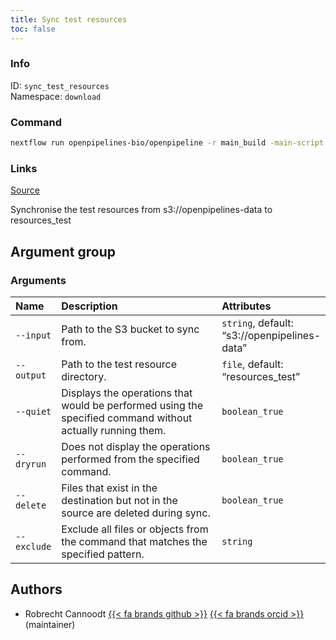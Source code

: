 ```yaml
---
title: Sync test resources
toc: false
---
```


::: {.column-margin}

### Info

ID: `sync_test_resources`  
Namespace: `download`

### Command

```bash
nextflow run openpipelines-bio/openpipeline -r main_build -main-script target/nextflow/download/sync_test_resources/main.nf --help
```

### Links
[Source](https://github.com/openpipelines-bio/openpipeline/blob/main/src/download/sync_test_resources){.btn-action .btn-sm .btn-info .btn role="button"}
:::

Synchronise the test resources from s3://openpipelines-data to resources_test

## Argument group

### Arguments



|Name        |Description                                                                                                |Attributes                                   |
|:-----------|:----------------------------------------------------------------------------------------------------------|:--------------------------------------------|
|`--input`   |Path to the S3 bucket to sync from.                                                                        |`string`, default: "s3://openpipelines-data" |
|`--output`  |Path to the test resource directory.                                                                       |`file`, default: "resources_test"            |
|`--quiet`   |Displays the operations that would be performed using the specified command without actually running them. |`boolean_true`                               |
|`--dryrun`  |Does not display the operations performed from the specified command.                                      |`boolean_true`                               |
|`--delete`  |Files that exist in the destination but not in the source are deleted during sync.                         |`boolean_true`                               |
|`--exclude` |Exclude all files or objects from the command that matches the specified pattern.                          |`string`                                     |

## Authors

 * Robrecht Cannoodt [{{< fa brands github >}}](https://github.com/rcannood) [{{< fa brands orcid >}}](https://orcid.org/0000-0003-3641-729X) (maintainer)
